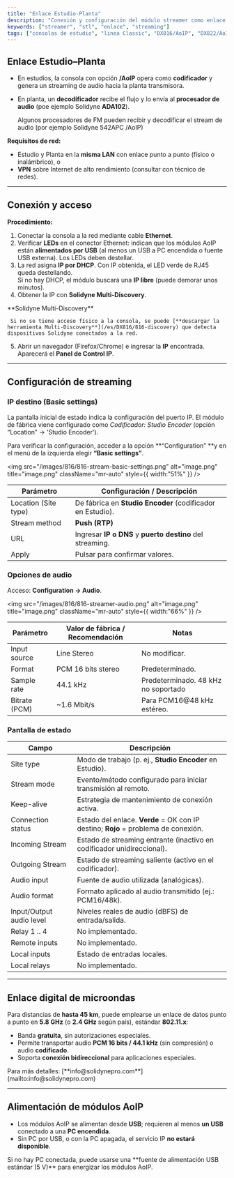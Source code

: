 ```yaml
---
title: "Enlace Estudio-Planta"
description: "Conexión y configuración del módulo streamer como enlace STL."
keywords: ["streamer", "stl", "enlace", "streaming"]
tags: ["consolas de estudio", "linea Classic", "DX816/AoIP", "DX822/AoIP"]
---
```


## Enlace Estudio–Planta

- En estudios, la consola con opción **/AoIP** opera como **codificador** y genera un streaming de audio hacia la planta transmisora.
- En planta, un **decodificador** recibe el flujo y lo envía al **procesador de audio** (poe ejemplo Solidyne **ADA102**).

  Algunos procesadores de FM pueden recibir y decodificar el stream de audio (por ejemplo Solidyne 542APC /AoIP)

**Requisitos de red:**

- Estudio y Planta en la **misma LAN** con enlace punto a punto (físico o inalámbrico), o
- **VPN** sobre Internet de alto rendimiento (consultar con técnico de redes).

---

## Conexión y acceso

**Procedimiento:**

1. Conectar la consola a la red mediante cable **Ethernet**.
2. Verificar **LEDs** en el conector Ethernet: indican que los módulos AoIP están **alimentados por USB** (al menos un USB a PC encendida o fuente USB externa). Los LEDs deben destellar.
3. La red asigna **IP por DHCP**. Con IP obtenida, el LED verde de RJ45 queda destellando.\
   Si no hay DHCP, el módulo buscará una **IP libre** (puede demorar unos minutos).
4. Obtener la IP con **Solidyne Multi-Discovery**.

  <Note>
     **Solidyne Multi-Discovery**

     Si no se tiene acceso físico a la consola, se puede [**descargar la herramienta Multi-Discovery**](/es/DX816/816-discovery) que detecta dispositivos Solidyne conectados a la red.
</Note>

5. Abrir un navegador (Firefox/Chrome) e ingresar la **IP** encontrada. Aparecerá el **Panel de Control IP**.

---

## Configuración de streaming

### **IP destino (Basic settings)**

La pantalla inicial de estado indica la configuración del puerto IP. El módulo de fábrica viene configurado como _Codificador: Studio Encoder_ (opción “Location” → 'Studio Encoder').

Para verificar la configuración, acceder a la opción \*\*“Configuration” \*\*y en el menú de la izquierda elegir **“Basic settings”**.

<img
  src="/images/816/816-stream-basic-settings.png"
  alt="image.png"
  title="image.png"
  className="mr-auto"
  style={{ width:"51%" }}
/>

| Parámetro            | Configuración / Descripción                                |
| -------------------- | ---------------------------------------------------------- |
| Location (Site type) | De fábrica en **Studio Encoder** (codificador en Estudio). |
| Stream method        | **Push (RTP)**                                             |
| URL                  | Ingresar **IP o DNS** y **puerto destino** del streaming.  |
| Apply                | Pulsar para confirmar valores.                             |


### Opciones de audio

Acceso: **Configuration → Audio**.

<img
  src="/images/816/816-streamer-audio.png"
  alt="image.png"
  title="image.png"
  className="mr-auto"
  style={{ width:"66%" }}
/>

| Parámetro     | Valor de fábrica / Recomendación | Notas                               |
| ------------- | -------------------------------- | ----------------------------------- |
| Input source  | Line Stereo                      | No modificar.                       |
| Format        | PCM 16 bits stereo               | Predeterminado.                     |
| Sample rate   | 44.1 kHz                         | Predeterminado. 48 kHz no soportado |
| Bitrate (PCM) | ~1.6 Mbit/s                      | Para PCM16@48 kHz estéreo.          |


### Pantalla de estado

| Campo                    | Descripción                                                                        |
| ------------------------ | ---------------------------------------------------------------------------------- |
| Site type                | Modo de trabajo (p. ej., **Studio Encoder** en Estudio).                           |
| Stream mode              | Evento/método configurado para iniciar transmisión al remoto.                      |
| Keep-alive               | Estrategia de mantenimiento de conexión activa.                                    |
| Connection status        | Estado del enlace. **Verde** = OK con IP destino; **Rojo** = problema de conexión. |
| Incoming Stream          | Estado de streaming entrante (inactivo en codificador unidireccional).             |
| Outgoing Stream          | Estado de streaming saliente (activo en el codificador).                           |
| Audio input              | Fuente de audio utilizada (analógicas).                                            |
| Audio format             | Formato aplicado al audio transmitido (ej.: PCM16/48k).                            |
| Input/Output audio level | Niveles reales de audio (dBFS) de entrada/salida.                                  |
| Relay 1 .. 4             | No implementado.                                                                   |
| Remote inputs            | No implementado.                                                                   |
| Local inputs             | Estado de entradas locales.                                                        |
| Local relays             | No implementado.                                                                   |

---

## Enlace digital de microondas

Para distancias de **hasta 45 km**, puede emplearse un enlace de datos punto a punto en **5.8 GHz** (o **2.4 GHz** según país), estándar **802.11.x**:

- Banda **gratuita**, sin autorizaciones especiales.
- Permite transportar audio **PCM 16 bits / 44.1 kHz** (sin compresión) o audio **codificado**.
- Soporta **conexión bidireccional** para aplicaciones especiales.

<Info>
  Para más detalles: [**info@solidynepro.com**](mailto:info@solidynepro.com)
</Info>

---

## Alimentación de módulos AoIP

- Los módulos AoIP se alimentan desde **USB**; requieren al menos **un USB** conectado a una **PC encendida**.
- Sin PC por USB, o con la PC apagada, el servicio IP **no estará disponible**.

<Note>
  Si no hay PC conectada, puede usarse una **fuente de alimentación USB estándar (5 V)** para energizar los módulos AoIP.
</Note>